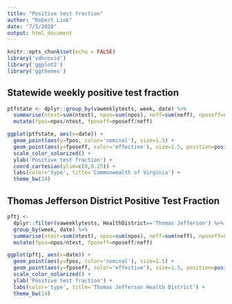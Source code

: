 ```yaml
---
title: "Positive test fraction"
author: "Robert Link"
date: "7/5/2020"
output: html_document
---
```


```r
knitr::opts_chunk$set(echo = FALSE)
library('vdhcovid')
library('ggplot2')
library('ggthemes')
```

## Statewide weekly positive test fraction

```r
ptfstate <- dplyr::group_by(vaweeklytests, week, date) %>%
  summarise(ntest=sum(ntest), npos=sum(npos), neff=sum(neff), nposeff=sum(nposeff)) %>%
  mutate(fpos=npos/ntest, fposeff=nposeff/neff)

ggplot(ptfstate, aes(x=date)) + 
  geom_point(aes(y=fpos, color='nominal'), size=1.5) +
  geom_point(aes(y=fposeff, color='effective'), size=1.5, position=position_jitter(width=0, height=0.005)) +
  scale_color_solarized() + 
  ylab('Positive test fraction') +
  coord_cartesian(ylim=c(0,0.25)) + 
  labs(color='type', title='Commonwealth of Virginia') +
  theme_bw(14)
```

## Thomas Jefferson District Positive Test Fraction

```r
pftj <-
  dplyr::filter(vaweeklytests, HealthDistrict=='Thomas Jefferson') %>%
  group_by(week, date) %>%
  summarise(ntest=sum(ntest), npos=sum(npos), neff=sum(neff), nposeff=sum(nposeff)) %>%
  mutate(fpos=npos/ntest, fposeff=nposeff/neff)

ggplot(pftj, aes(x=date)) + 
  geom_point(aes(y=fpos, color='nominal'), size=1.5) +
  geom_point(aes(y=fposeff, color='effective'), size=1.5, position=position_jitter(width=0, height=0.005)) +
  scale_color_solarized() + 
  ylab('Positive test fraction') +
  labs(color='type', title='Thomas Jefferson Health District') +
  theme_bw(14)
```

